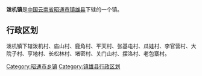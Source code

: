 {{中国乡级行政区
|行政区全称 = 	泼机镇
|景观照片文件名 = 
|景观照片描述 = 
|汉语拼音 =
|其他语言 = 
|其他语言名称 = 
|位置图文件名 = 
|位置图描述 = 
|自定义图片=
|上级行政区 = [[云南省|云南省]][[昭通市|昭通市]][[镇雄县|镇雄县]]
|行政区类别 = 镇
|行政区划代码 = 
|行政区划 = 
|村委会 = 
|居委会 = 
|建置时间 = 
|领导职位 = 
|领导名称 = 
|政府驻地 = 
|毗邻 = 
|地理坐标 = 
|总面积 = 
|总人口 = 
|户籍人口 = 
|户籍人口年份 = 
|常住人口 = 
|常住人口年份 = 
|人口密度 = 
|GDP = 
|邮政编码 = 
|电话区号 = 
|官方网站 = 
|网站名称 = 
}}
'''泼机镇'''是[[中华人民共和国|中国]][[云南省|云南省]][[昭通市|昭通市]][[镇雄县|镇雄县]]下辖的一个镇。

== 行政区划 ==

泼机镇下辖泼机村、庙山村、鹿角村、平天村、张基屯村、瓜娃村、李官营村、大院子村、亨地村、长松林村、堵密村、关门山村、摆洛村、老包寨村。

{{云南行政区划小作品}}
{{镇雄县行政区划}}

[[Category:昭通市乡镇|Category:昭通市乡镇]]
[[Category:镇雄县行政区划|Category:镇雄县行政区划]]
